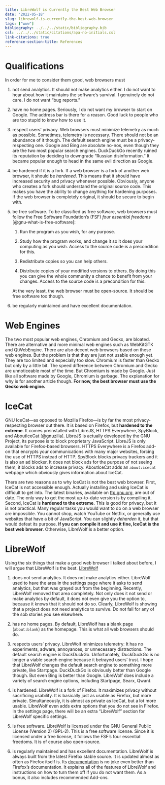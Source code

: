 ```yaml
---
title: LibreWolf is Currently the Best Web Browser
date: '2022-05-18'
slug: librewolf-is-currently-the-best-web-browser
tags: ["www"]
bibliography: ../../../static/bibliography.bib
csl: ../../../static/citations/apa-no-initials.csl
link-citations: true
reference-section-title: References
---
```


# Qualifications

In order for me to consider them good, web browsers must

1. not send analytics. 
   It should not make analytics either.
   I do not want to hear about how it maintains the software's survival.
   I genuinely do not care.
   I do not want "bug reports."

1. have no home pages. Seriously, I do not want my browser to start on Google.
   The address bar is there for a reason.
   Good luck to people who are too stupid to know how to use it.

1. respect users' privacy.
   Web browsers must minimize telemetry as much as possible.
   Sometimes, telemetry is necessary.
   There should not be an abundance of it though.
   The default search engine must be a privacy-respecting one.
   Google and Bing are absolute no-nos, even though they are the two most popular search engines.
   DuckDuckGo recently ruined its reputation by deciding to downgrade "Russian disinformation."
   It became popular enough to head in the same evil direction as Google.

1. be hardened if it is a fork.
   If a web browser is a fork of another web browser, it should be *hardened*.
   This means that it should have increased security and privacy whenever possible.
   Obviously, anyone who creates a fork should understand the original source code.
   This makes you have the ability to change anything for hardening purposes.
   If the web browser is completely original, it should be secure to begin with.

1. be free software.
   To be classified as free software, web browsers must follow the Free Software Foundation's (FSF) *four essential freedoms* [@gnu-what-is-free-software]:

   1. Run the program as you wish, for any purpose.
   1. Study how the program works, and change it so it does your computing as you wish.
      Access to the source code is a precondition for this.

   1. Redistribute copies so you can help others.
   1. Distribute copies of your modified versions to others.
      By doing this you can give the whole community a chance to benefit from your changes.
      Access to the source code is a precondition for this.

   At the very least, the web browser must be open-source.
   It should be free software too though.

1. be regularly maintained and have excellent documentation.

# Web Engines

The two most popular web engines, Chromium and Gecko, are bloated.
There are alternative and more minimal web engines such as WebKitGTK and QtWebEngine.
There are also decent web browsers based on these web engines.
But the problem is that they are just not usable enough yet.
They are too limited and especially too slow.
Chromium is faster than Gecko but only by a little bit.
The speed difference between Chromium and Gecko are unnoticeable most of the time.
But Chromium is made by Google.
Just like all software made by Google, Chromium is garbage.
The explanation for why is for another article though.
**For now, the best browser must use the Gecko web engine.**

# IceCat

GNU IceCat—as opposed to Mozilla Firefox—is by far the most privacy-respecting browser out there.
It is based on Firefox, but **hardened to the extreme**.
It comes preinstalled with LibreJS, HTTPS Everywhere, SpyBlock, and AboutIceCat [@gnuzilla].
LibreJS is actually developed by the GNU Project, its purpose is to block proprietary JavaScript.
LibreJS is only available for Firefox-based browsers.
HTTPS Everywhere is a Firefox add-on that encrypts your communications with many major websites, forcing the use of HTTPS instead of HTTP.
SpyBlock blocks privacy trackers and it is also an ad blocker.
It does not block ads for the purpose of not seeing them, it blocks ads to increase privacy.
AboutIceCat adds an `about:icecat` webpage which obviously gives information about IceCat.

There are two reasons as to why IceCat is not the best web browser.
First, IceCat is not accessible enough.
Actually installing and using IceCat is difficult to get into.
The latest binaries, available on [ftp.gnu.org](https://ftp.gnu.org/gnu/gnuzilla/), are out of date.
The only way to get the most up-to-date version is by compiling it.
Second, IceCat is **hardened to the extreme**.
This is good for privacy, but it is not practical.
Many regular tasks you would want to do on a web browser are impossible.
You cannot shop, watch YouTube or Netflix, or generally use websites that have a bit of JavaScript.
You can slightly *deharden* it, but that would defeat its purpose. 
**If you can compile it and use it fine, IceCat is the best web browser.**
Otherwise, LibreWolf is a better option.

# LibreWolf

Using the six things that make a good web browser I talked about before, I will argue that LibreWolf is the best.
[LibreWolf](https://librewolf.net/)

1. does not send analytics.
   It does not make analytics either.
   LibreWolf used to have the area in the settings page where it asks to send analytics, but that was grayed out from the beginning.
   Recently, LibreWolf removed that area completely.
   Not only does it not send or make analytics by default, it does not even give you the option to, because it knows that it should not do so. 
   Clearly, LibreWolf is showing that a project does not need analytics to survive.
   Do not fall for any of the sob stories you see elsewhere.

1. has no home pages.
   By default, LibreWolf has a blank page (`about:blank`) as the homepage.
   This is what all web browsers should do.

1. respects users' privacy.
   LibreWolf minimizes telemetry: It has no experiments, adware, annoyances, or unnecessary distractions.
   The default search engine is DuckDuckGo.
   Unfortunately, DuckDuckGo is no longer a viable search engine because it betrayed users' trust.
   I hope that LibreWolf changes the default search engine to something more private, like Startpage.
   DuckDuckGo is obviously better than Google though.
   But even Bing is better than Google.
   LibreWolf does include a variety of search engine options, including Startpage, Searx, Qwant.

1. is hardened.
   LibreWolf is a fork of Firefox.
   It maximizes privacy without sacrificing usability.
   It is basically just as usable as Firefox, but more private.
   Simultaneously, it is almost as private as IceCat, but a lot more usable.
   LibreWolf even adds extra options that you do not see in Firefox.
   In the settings page, there will be an extra "LibreWolf" section for LibreWolf specific settings.

1. is free software.
   LibreWolf is licensed under the GNU General Public License (Version 2) (GPL-2).
   This is a free software license.
   Since it is licensed under a free license, it follows the FSF's four essential freedoms.
   It is of course also open-source.

1. is regularly maintained and has excellent documentation.
   LibreWolf is always built from the latest Firefox stable source. 
   It is updated almost as often as Firefox itself is.
   Its [documentation](https://librewolf.net/docs/faq/) is no joke even better than Firefox's documentation.
   It explains all of the features of LibreWolf and instructions on how to turn them off if you do not want them.
   As a bonus, it also includes recommended Add-ons.
